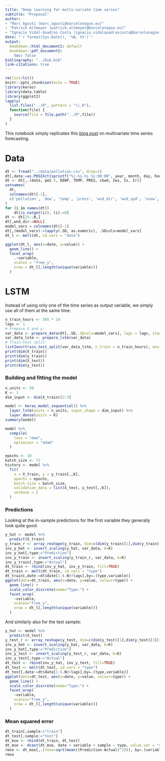 ```yaml
---
title: "Deep learning for multi-variate time series"
subtitle: "Proposal"
author:
- "Marc Agustí (marc.agusti@barcelonagse.eu)"
- "Patrick Altmeyer (patrick.altmeyer@barcelonagse.eu)"
- "Ignacio Vidal-Quadras Costa (ignacio.vidalquadrascosta@barcelonagse.eu)"
date: "`r format(Sys.Date(), '%B, %Y')`"
output: 
  bookdown::html_document2: default
  bookdown::pdf_document2: 
    toc: false
bibliography: "../bib.bib"
link-citations: true
---
```


```r
rm(list=ls())
knitr::opts_chunk$set(echo = TRUE)
library(keras)
library(data.table)
library(ggplot2)
lapply(
  list.files("../R", pattern = "\\.R"),
  function(file) {
    source(file = file.path("../R",file))
  }
)
```

This notebook simply replicates this [blog post](https://machinelearningmastery.com/multivariate-time-series-forecasting-lstms-keras/) on multivariate time series forecasting. 

# Data

```r
dt <- fread("../data/pollution.csv", drop=1)
dt[,date:=as.POSIXct(sprintf("%i-%i-%i %i:00:00", year, month, day, hour))]
dt <- dt[,.(date, pm2.5, DEWP, TEMP, PRES, cbwd, Iws, Is, Ir)]
setnames(
  dt, 
  colnames(dt)[-1], 
  c('pollution', 'dew', 'temp', 'press', 'wnd_dir', 'wnd_spd', 'snow', 'rain')
)
for (i in names(dt))
    dt[is.na(get(i)), (i):=0]
dt <- dt[25:.N,]
dt[,wnd_dir:=NULL]
model_vars = colnames(dt)[-1]
dt[,(model_vars):=lapply(.SD, as.numeric), .SDcols=model_vars]
dt_l <- melt(dt, id.vars = "date")
```

```r
ggplot(dt_l, aes(x=date, y=value)) +
  geom_line() +
  facet_wrap(
    .~variable, 
    scales = "free_y", 
    nrow = dt_l[,length(unique(variable))]
  )
```

# LSTM

Instead of using only one of the time series as output variable, we simply use all of them at the same time.

```r
n_train_hours <- 365 * 24
lags <- 1
# Prepare X and y:
var_data <- prepare_data(dt[,.SD,.SDcols=model_vars], lags = lags, standardize = TRUE)
var_data_lstm <- prepare_lstm(var_data)
# Train-test split:
list2env(train_test_split(var_data_lstm, n_train = n_train_hours), envir = environment())
print(dim(X_train))
print(dim(y_train))
print(dim(X_test))
print(dim(y_test))
```

### Building and fitting the model

```r
n_units <- 50
K <- 1
dim_input <- dim(X_train)[2:3]
```

```r
model <- keras_model_sequential() %>% 
  layer_lstm(units = n_units, input_shape = dim_input) %>% 
  layer_dense(units = K)
summary(model)
```


```r
model %>% 
  compile(
    loss = "mae",
    optimizer = "adam"
  )
```

```r
epochs <- 10
batch_size <- 72
history <- model %>% 
  fit(
    x = X_train, y = y_train[,,K],
    epochs = epochs,
    batch_size = batch_size,
    validation_data = list(X_test, y_test[,,K]),
    verbose = 2
  )
```

### Predictions

Looking at the in-sample predictions for the first variable they generally look quite good.

```r
y_hat <- model %>%
  predict(X_train)
y_train_r <- array_reshape(y_train, dim=c(dim(y_train)[1],dim(y_train)[3]))
inv_y_hat <- invert_scaling(y_hat, var_data, k=K)
inv_y_hat[,type:="Prediction"]
inv_y_train <- invert_scaling(y_train_r, var_data, k=K)
inv_y_train[,type:="Actual"]
dt_train <- rbind(inv_y_hat, inv_y_train, fill=TRUE)
dt_train <- melt(dt_train, id.vars = "type")
dt_train[,date:=dt$date[1:(.N)+lags],by=.(type,variable)]
ggplot(data=dt_train, aes(x=date, y=value, colour=type)) +
  geom_line() +
  scale_color_discrete(name="Type:") +
  facet_wrap(
    ~variable, 
    scales="free_y", 
    nrow = dt_l[,length(unique(variable))]
  )
```

And similarly also for the test sample:

```r
y_hat <- model %>%
  predict(X_test)
y_test_r <- array_reshape(y_test, dim=c(dim(y_test)[1],dim(y_test)[3]))
inv_y_hat <- invert_scaling(y_hat, var_data, k=K)
inv_y_hat[,type:="Prediction"]
inv_y_test <- invert_scaling(y_test_r, var_data, k=K)
inv_y_test[,type:="Actual"]
dt_test <- rbind(inv_y_hat, inv_y_test, fill=TRUE)
dt_test <- melt(dt_test, id.vars = "type")
dt_test[,date:=dt$date[1:(.N)+lags],by=.(type,variable)]
ggplot(data=dt_test, aes(x=date, y=value, colour=type)) +
  geom_line() +
  scale_color_discrete(name="Type:") +
  facet_wrap(
    ~variable, 
    scales="free_y", 
    nrow = dt_l[,length(unique(variable))]
  )
```


### Mean squared error

```r
dt_train[,sample:="train"]
dt_test[,sample:="test"]
dt_mse <- rbind(dt_train, dt_test)
dt_mse <- dcast(dt_mse, date + variable + sample ~ type, value.var = "value")
rmse <- dt_mse[,.(rmse=sqrt(mean((Prediction-Actual)^2))), by=.(variable,sample)]
rmse
```


